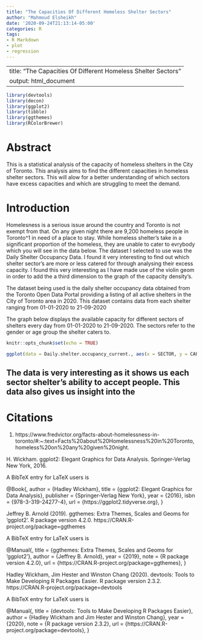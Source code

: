 ```yaml
---
title: "The Capacities Of Different Homeless Shelter Sectors"
author: "Mahmoud Elsheikh"
date: '2020-09-24T21:13:14-05:00'
categories: R
tags:
- R Markdown
- plot
- regression
---
```

---
title: "The Capacities Of Different Homeless Shelter Sectors"
output: html_document
---

```r
library(devtools)
library(decon)
library(ggplot2)
library(tibble)
library(ggthemes)
library(RColorBrewer)

```


# Abstract
This is a statistical analysis of the capacity of homeless shelters in the City of Toronto. This analysis aims to find the different capacities in homeless shelter sectors. This will alow for a better understanding of which sectors have excess capacities and which are struggling to meet the demand.

# Introduction
Homelesness is a serious issue around the country and Toronto is not exempt from that. On any given night there are 9,200 homeless people in Toronto^1 in need of a place to stay. While homeless shelter's take in a significant proportion of the homeless, they are unable to cater to evrybody which you will see in the data below. The dataset I selected to use was the Daily Shelter Occupancy Data. I found it very interesting to find out which shelter sector's are more or less catered for through analysing their excess capacity. I found this very interesting as I have made use of the violin geom in order to add the a third dimension to the graph of the capacity density's.



The dataset being used is the daily shelter occupancy data obtained from the Toronto Open Data Portal providing a listing of all active shelters in the City of Toronto area in 2020. This dataset contains data from each shelter ranging from 01-01-2020 to 21-09-2020

The graph below displays the available capacity for different sectors of shelters every day from 01-01-2020 to 21-09-2020. The sectors refer to the gender or age group  the shelter caters to. 

```r
knitr::opts_chunk$set(echo = TRUE)

ggplot(data = Daily.shelter.occupancy_current., aes(x = SECTOR, y = CAPACITY, fill = SECTOR)) + geom_point(aes(fill = SECTOR)) + geom_violin(scale="area") + theme_solarized()
```


## The data is very interesting as it shows us each sector shelter's ability to accept people. This data also gives us insight into the 


# Citations

1. https://www.fredvictor.org/facts-about-homelessness-in-toronto/#:~:text=Facts%20about%20Homelessness%20in%20Toronto,homeless%20on%20any%20given%20night.

  H. Wickham. ggplot2: Elegant Graphics for Data Analysis. Springer-Verlag New
  York, 2016.

A BibTeX entry for LaTeX users is

  @Book{,
    author = {Hadley Wickham},
    title = {ggplot2: Elegant Graphics for Data Analysis},
    publisher = {Springer-Verlag New York},
    year = {2016},
    isbn = {978-3-319-24277-4},
    url = {https://ggplot2.tidyverse.org},
  }


  Jeffrey B. Arnold (2019). ggthemes: Extra Themes, Scales and Geoms for 'ggplot2'.
  R package version 4.2.0. https://CRAN.R-project.org/package=ggthemes

A BibTeX entry for LaTeX users is

  @Manual{,
    title = {ggthemes: Extra Themes, Scales and Geoms for 'ggplot2'},
    author = {Jeffrey B. Arnold},
    year = {2019},
    note = {R package version 4.2.0},
    url = {https://CRAN.R-project.org/package=ggthemes},
  }



Hadley Wickham, Jim Hester and Winston Chang (2020). devtools: Tools to Make
  Developing R Packages Easier. R package version 2.3.2.
  https://CRAN.R-project.org/package=devtools

A BibTeX entry for LaTeX users is

  @Manual{,
    title = {devtools: Tools to Make Developing R Packages Easier},
    author = {Hadley Wickham and Jim Hester and Winston Chang},
    year = {2020},
    note = {R package version 2.3.2},
    url = {https://CRAN.R-project.org/package=devtools},
  }


